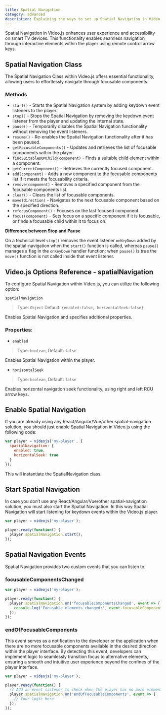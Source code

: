 ```yaml
---
title: Spatial Navigation
category: advanced
description: Explaining the ways to set up Spatial Navigation in Video.js player.
---
```



Spatial Navigation in Video.js enhances user experience and accessibility on smart TV devices. This functionality enables seamless navigation through interactive elements within the player using remote control arrow keys.

## Spatial Navigation Class

The Spatial Navigation Class within Video.js offers essential functionality, allowing users to effortlessly navigate through focusable components.

### Methods

* `start()` - Starts the Spatial Navigation system by adding keydown event listeners to the player.
* `stop()` - Stops the Spatial Navigation by removing the keydown event listener from the player and updating the internal state.
* `pause()` - Temporarily disables the Spatial Navigation functionality without removing the event listeners.
* `resume()` - Re-enables the Spatial Navigation functionality after it has been paused.
* `getFocusableComponents()` - Updates and retrieves the list of focusable components within the player.
* `findSuitableDOMChild(component)` - Finds a suitable child element within a component.
* `getCurrentComponent()` - Retrieves the currently focused component.
* `add(component)` - Adds a new component to the focusable components list if it meets the focusability criteria.
* `remove(component)` - Removes a specified component from the focusable components list.
* `clear()` - Clears the list of focusable components.
* `move(direction)` - Navigates to the next focusable component based on the specified direction.
* `refocusComponent()` - Focuses on the last focused component.
* `focus(component)` - Sets focus on a specific component if it is focusable, or finds a focusable child within it to focus on.

**Difference between Stop and Pause**

On a technical level `stop()` removes the event listener `onKeyDown` added by the spatial-navigation when the `start()` function is called, whereas `pause()` manages a flag in the `onKeyDown` handler function: when `pause()` is true the `move()` function is not called inside that event listener.

## Video.js Options Reference - spatialNavigation

To configure Spatial Navigation within Video.js, you can utilize the following option:

`spatialNavigation`

> Type: `Object`
> Default: `{enabled:false, horizontalSeek:false}`

Enables Spatial Navigation and specifies additional properties.

### Properties:

* `enabled`
> Type: `boolean`, Default: `false`

  Enables Spatial Navigation within the player.

* `horizontalSeek`
> Type: `boolean`, Default: `false`

  Enables horizontal navigation seek functionality, using right and left RCU arrow keys.

## Enable Spatial Navigation

If you are already using any React/Angular/Vue/other spatial-navigation solution, you should just enable Spatial Navigation in Video.js using the following code:

```js
var player = videojs('my-player', {
  spatialNavigation: {
    enabled: true,
    horizontalSeek: true
  }
});
```

This will instantiate the SpatialNavigation class.

## Start Spatial Navigation

In case you don’t use any React/Angular/Vue/other spatial-navigation solution, you must also start the Spatial Navigation. In this way Spatial Navigation will start listening for keydown events within the Video.js player.

```js
var player = videojs('my-player');

player.ready(function() {
  player.spatialNavigation.start();
});
```

## Spatial Navigation Events

Spatial Navigation provides two custom events that you can listen to:

### focusableComponentsChanged

```js
var player = videojs('my-player');

player.ready(function() {
  player.spatialNavigation.on('focusableComponentsChanged', event => {
    console.log('Focusable elements changed:', event.focusableComponents);
  });
});
```

### endOfFocusableComponents

This event serves as a notification to the developer or the application when there are no more focusable components available in the desired direction within the player interface. By detecting this event, developers can implement logic to seamlessly transition focus to alternative elements, ensuring a smooth and intuitive user experience beyond the confines of the player interface.

```js
var player = videojs('my-player');

player.ready(function() {
  // Add an event listener to check when the player has no more element to focus
  player.spatialNavigation.on('endOfFocusableComponents', event => {
    // Your logic here
  });
});
```
